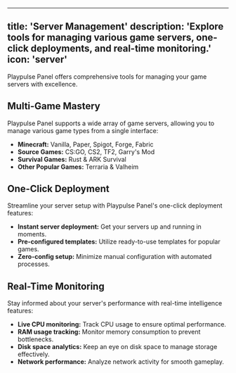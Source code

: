  
---
title: 'Server Management'
description: 'Explore tools for managing various game servers, one-click deployments, and real-time monitoring.'
icon: 'server'
---

Playpulse Panel offers comprehensive tools for managing your game servers with excellence.

## Multi-Game Mastery

Playpulse Panel supports a wide array of game servers, allowing you to manage various game types from a single interface:

*   **Minecraft:** Vanilla, Paper, Spigot, Forge, Fabric
*   **Source Games:** CS:GO, CS2, TF2, Garry's Mod
*   **Survival Games:** Rust & ARK Survival
*   **Other Popular Games:** Terraria & Valheim

## One-Click Deployment

Streamline your server setup with Playpulse Panel's one-click deployment features:

*   **Instant server deployment:** Get your servers up and running in moments.
*   **Pre-configured templates:** Utilize ready-to-use templates for popular games.
*   **Zero-config setup:** Minimize manual configuration with automated processes.

## Real-Time Monitoring

Stay informed about your server's performance with real-time intelligence features:

*   **Live CPU monitoring:** Track CPU usage to ensure optimal performance.
*   **RAM usage tracking:** Monitor memory consumption to prevent bottlenecks.
*   **Disk space analytics:** Keep an eye on disk space to manage storage effectively.
*   **Network performance:** Analyze network activity for smooth gameplay.
